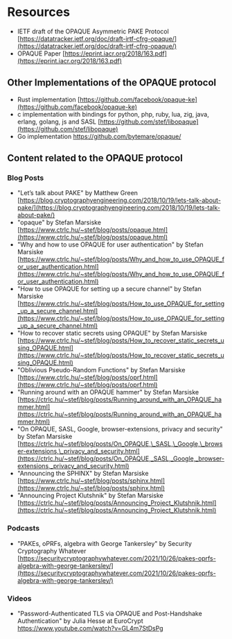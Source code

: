 # Resources

- IETF draft of the OPAQUE Asymmetric PAKE Protocol
  [https://datatracker.ietf.org/doc/draft-irtf-cfrg-opaque/](https://datatracker.ietf.org/doc/draft-irtf-cfrg-opaque/)
- OPAQUE Paper [https://eprint.iacr.org/2018/163.pdf](https://eprint.iacr.org/2018/163.pdf)

## Other Implementations of the OPAQUE protocol

- Rust implementation [https://github.com/facebook/opaque-ke](https://github.com/facebook/opaque-ke)
- c implementation with bindings for python, php, ruby, lua, zig, java, erlang, golang, js and SASL [https://github.com/stef/libopaque](https://github.com/stef/libopaque)
- Go implementation https://github.com/bytemare/opaque/

## Content related to the OPAQUE protocol

### Blog Posts

- "Let’s talk about PAKE" by Matthew Green [https://blog.cryptographyengineering.com/2018/10/19/lets-talk-about-pake/](https://blog.cryptographyengineering.com/2018/10/19/lets-talk-about-pake/)
- "opaque" by Stefan Marsiske [https://www.ctrlc.hu/~stef/blog/posts/opaque.html](https://www.ctrlc.hu/~stef/blog/posts/opaque.html)
- "Why and how to use OPAQUE for user authentication" by Stefan Marsiske [https://www.ctrlc.hu/~stef/blog/posts/Why_and_how_to_use_OPAQUE_for_user_authentication.html](https://www.ctrlc.hu/~stef/blog/posts/Why_and_how_to_use_OPAQUE_for_user_authentication.html)
- "How to use OPAQUE for setting up a secure channel" by Stefan Marsiske [https://www.ctrlc.hu/~stef/blog/posts/How_to_use_OPAQUE_for_setting_up_a_secure_channel.html](https://www.ctrlc.hu/~stef/blog/posts/How_to_use_OPAQUE_for_setting_up_a_secure_channel.html)
- "How to recover static secrets using OPAQUE" by Stefan Marsiske [https://www.ctrlc.hu/~stef/blog/posts/How_to_recover_static_secrets_using_OPAQUE.html](https://www.ctrlc.hu/~stef/blog/posts/How_to_recover_static_secrets_using_OPAQUE.html)
- "Oblivious Pseudo-Random Functions" by Stefan Marsiske [https://www.ctrlc.hu/~stef/blog/posts/oprf.html](https://www.ctrlc.hu/~stef/blog/posts/oprf.html)
- "Running around with an OPAQUE hammer" by Stefan Marsiske [https://ctrlc.hu/~stef/blog/posts/Running_around_with_an_OPAQUE_hammer.html](https://ctrlc.hu/~stef/blog/posts/Running_around_with_an_OPAQUE_hammer.html)
- "On OPAQUE, SASL, Google, browser-extensions, privacy and security" by Stefan Marsiske [https://ctrlc.hu/~stef/blog/posts/On_OPAQUE,\_SASL,\_Google,\_browser-extensions,\_privacy_and_security.html](https://ctrlc.hu/~stef/blog/posts/On_OPAQUE,_SASL,_Google,_browser-extensions,_privacy_and_security.html)
- "Announcing the SPHINX" by Stefan Marsiske [https://www.ctrlc.hu/~stef/blog/posts/sphinx.html](https://www.ctrlc.hu/~stef/blog/posts/sphinx.html)
- "Announcing Project Klutshnik" by Stefan Marsiske [https://ctrlc.hu/~stef/blog/posts/Announcing_Project_Klutshnik.html](https://ctrlc.hu/~stef/blog/posts/Announcing_Project_Klutshnik.html)

### Podcasts

- "PAKEs, oPRFs, algebra with George Tankersley" by Security Cryptography Whatever [https://securitycryptographywhatever.com/2021/10/26/pakes-oprfs-algebra-with-george-tankersley/](https://securitycryptographywhatever.com/2021/10/26/pakes-oprfs-algebra-with-george-tankersley/)

### Videos

- "Password-Authenticated TLS via OPAQUE and Post-Handshake Authentication" by Julia Hesse at EuroCrypt https://www.youtube.com/watch?v=GL4m7StDsPg
